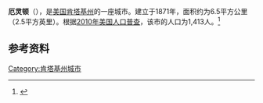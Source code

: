 {{Infobox City 
|chinese_name = 厄灵顿
|official_name = Earlington
|image_flag = 
|image_seal = 
|image_skyline = 
|image_map = KYMap-doton-Earlington.PNG
|map_caption =
|subdivision_type = [[國家|國家]]
|subdivision_name = {{USA}}
|leader_title = 
|leader_name = 
|subdivision_type1 = [[美國行政區劃|州]]
|subdivision_name1 = [[肯塔基州|肯塔基州]]
|subdivision_type2 = [[肯塔基州行政区划|县]]
|subdivision_name2 = Hopkins
|found_title            = 正式立市
|found_date             = 1871年
|area_total = 6.5
|area_land = 
|area_water = 
|population_as_of = 2010
|population_total = 1,413
|population_density = 
|timezone = 
|utc_offset = 
|timezone_DST = 
|utc_offset_DST = 
}}

'''厄灵顿'''（{{lang-en|'''Earlington'''}}），是[[美国|美国]][[肯塔基州|肯塔基州]]的一座城市。建立于1871年，面积约为6.5平方公里（2.5平方英里）。根据[[2010年美国人口普查|2010年美国人口普查]]，该市的人口为1,413人。<ref name=census>{{cite web |url = http://www.census.gov/prod/www/abs/decennial/ |title = Census of Population and Housing |publisher = U.S. Census Bureau |accessdate = November 18, 2011 |archive-url = https://web.archive.org/web/20060208103743/http://www.census.gov/prod/www/abs/decennial/ |archive-date = 2006-02-08 |dead-url = yes }}</ref>

== 参考资料 ==
{{reflist}}

[[Category:肯塔基州城市|Category:肯塔基州城市]]


{{Kentucky-stub}}